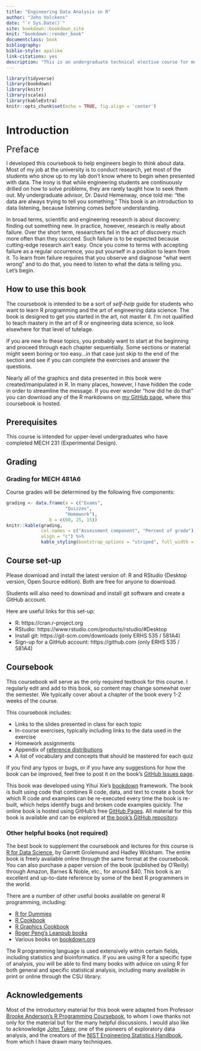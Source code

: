 ```yaml
--- 
title: "Engineering Data Analysis in R"
author: "John Volckens"
date: "`r Sys.Date()`"
site: bookdown::bookdown_site
knit: "bookdown::render_book"
documentclass: book
bibliography: 
biblio-style: apalike
link-citations: yes
description: "This is an undergraduate technical elective course for mechanical engineers who wish to lean about data analysis using the R programming language."
---
```

```r
library(tidyverse)
library(bookdown)
library(knitr)
library(scales)
library(kableExtra)
knitr::opts_chunk$set(echo = TRUE, fig.align = 'center')
```

# Introduction {#intro}
 <font size="5"> Preface </font>

I developed this coursebook to help engineers begin to *think* about data.  Most of my job at the university is to conduct research, yet most of the students who show up to my lab don't know where to begin when presented with data.  The irony is that while engineering students are continuously drilled on how to solve problems, they are rarely taught how to seek them out.  My undergraduate advisor, Dr. David Hemenway, once told me: "the data are always trying to tell you something."  This book is an introduction to data listening, because listening comes before understanding.

In broad terms, scientific and engineering research is about discovery: finding out something new. In practice, however, research is really about failure. Over the short term, researchers fail in the act of discovery much more often than they succeed.  Such failure is to be expected because cutting-edge research ain't easy.  Once you come to terms with accepting failure as a regular occurrence, you put yourself in a position to learn from it. To learn from failure requires that you observe and diagnose "what went wrong" and to do that, you need to listen to what the data is telling you.  Let's begin.

## How to use this book
The coursebook is intended to be a sort of *self-help* guide for students who want to learn R programming and the art of engineering data science.  The book is designed to get you started in the art, not master it. I'm not qualified to teach mastery in the art of R or engineering data science, so look elsewhere for that level of tutelage.

If you are new to these topics, you probably want to start at the beginning and proceed through each chapter sequentially.  Some sections or material might seem boring or too easy...in that case just skip to the end of the section and see if you can complete the exercises and answer the questions.

Nearly all of the graphics and data presented in this book were created/manipulated in R. In many places, however, I have hidden the code in order to streamline the message.  If you ever wonder "how did he do that" you can download any of the R markdowns on [my GitHub page](https://github.com/SmogDr/edar_coursebook/), where this coursebook is hosted. 


## Prerequisites

This course is intended for upper-level undergraduates who have completed MECH 231 (Experimental Design).

## Grading

### Grading for MECH 481A6

Course grades will be determined by the following five components:

```r
grading <- data.frame(a = c("Exams",
                      "Quizzes",
                      "Homework"),
                b = c(60, 25, 15))
knitr::kable(grading, 
             col.names = c("Assessment component", "Percent of grade"), 
             align = "c") %>%
             kable_styling(bootstrap_options = "striped", full_width = F)
```
## Course set-up

Please download and install the latest version of: R and RStudio (Desktop version,
Open Source edition). Both are free for anyone to download. 

Students will also need to download and install git software and create a GitHub account.

Here are useful links for this set-up: 

- R: https://cran.r-project.org 
- RStudio: https://www.rstudio.com/products/rstudio/#Desktop 
- Install git: https://git-scm.com/downloads (only ERHS 535 / 581A4)
- Sign-up for a GitHub account: https://github.com (only ERHS 535 / 581A4)

## Coursebook

This coursebook will serve as the only required textbook for this course. I regularly edit and add to this book, so content may change somewhat over the semester. We typically cover about a chapter of the book every 1-2 weeks of the course.

This coursebook includes: 

- Links to the slides presented in class for each topic
- In-course exercises, typically including links to the data used in the exercise
- Homework assignments
- Appendix of [reference distributions](#dist)
- A list of vocabulary and concepts that should be mastered for each quiz

If you find any typos or bugs, or if you have any suggestions for how the book
can be improved, feel free to post it on the book's [GitHub Issues
page](https://github.com/SmogDr/edar_coursebook/issues).

This book was developed using Yihui Xie's [bookdown](https://bookdown.org) framework. The book is built using code that combines R code, data, and text to create a book for which R code and examples can be re-executed every time the book is re-built, which helps identify bugs and broken code examples quickly. The online book is hosted using GitHub's free [GitHub Pages](https://pages.github.com). All material for this book is
available and can be explored at [the book's GitHub
repository](https://github.com/SmogDr/edar_coursebook).

### Other helpful books (not required)

The best book to supplement the coursebook and lectures for this course is [R
for Data Science](http://r4ds.had.co.nz), by Garrett Grolemund and Hadley
Wickham. The entire book is freely available online through the same format at
the coursebook. You can also purchase a paper version of the book (published by
O'Reilly) through Amazon, Barnes & Noble, etc., for around $40. This book is an
excellent and up-to-date reference by some of the best R programmers in the
world.

There are a number of other useful books available on general R programming, including:

- [R for Dummies](https://colostate-primo.hosted.exlibrisgroup.com/primo-explore/fulldisplay?docid=01COLSU_ALMA51267598310003361&context=L&vid=01COLSU&lang=en_US&search_scope=Everything&adaptor=Local%20Search%20Engine&tab=default_tab&query=any,contains,r%20for%20dummies&sortby=rank&offset=0)
- [R Cookbook](https://colostate-primo.hosted.exlibrisgroup.com/primo-explore/fulldisplay?docid=01COLSU_ALMA21203304500003361&context=L&vid=01COLSU&lang=en_US&search_scope=Everything&adaptor=Local%20Search%20Engine&tab=default_tab&query=any,contains,r%20cookbook&sortby=rank&offset=0)
- [R Graphics Cookbook](http://www.amazon.com/R-Graphics-Cookbook-Winston-Chang/dp/1449316956/ref=sr_1_1?ie=UTF8&qid=1440997472&sr=8-1&keywords=r+graphics+cookbook)
- [Roger Peng's Leanpub books](https://leanpub.com/u/rdpeng)
- Various books on [bookdown.org](www.bookdown.org)

The R programming language is used extensively within certain fields, including
statistics and bioinformatics. If you are using R for a specific type of
analysis, you will be able to find many books with advice on using R for both
general and specific statistical analysis, including many available in print or
online through the CSU library.

## Acknowledgements

Most of the introductory material for this book were adapted from Professor [Brooke Anderson's R Programming Coursebook](https://geanders.github.io/RProgrammingForResearch/), to whom I owe thanks not only for the material but for the many helpful discussions.  I would also like to acknowledge [John Tukey](http://rsbm.royalsocietypublishing.org/content/49/537.full.pdf+html), one of the pioneers of exploratory data analysis, and the creators of the [NIST Engineering Statistics Handbook](https://doi.org/10.18434/M32189), from which I have drawn many techniques. 


